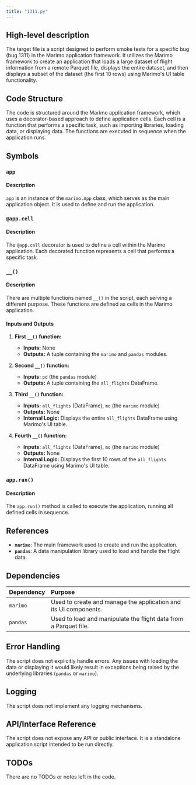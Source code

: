 ```yaml
---
title: "1311.py"
---
```


## High-level description
The target file is a script designed to perform smoke tests for a specific bug (bug 1311) in the Marimo application framework. It utilizes the Marimo framework to create an application that loads a large dataset of flight information from a remote Parquet file, displays the entire dataset, and then displays a subset of the dataset (the first 10 rows) using Marimo's UI table functionality.

## Code Structure
The code is structured around the Marimo application framework, which uses a decorator-based approach to define application cells. Each cell is a function that performs a specific task, such as importing libraries, loading data, or displaying data. The functions are executed in sequence when the application runs.

## Symbols

### `app`
#### Description
`app` is an instance of the `marimo.App` class, which serves as the main application object. It is used to define and run the application.

### `@app.cell`
#### Description
The `@app.cell` decorator is used to define a cell within the Marimo application. Each decorated function represents a cell that performs a specific task.

### `__()`
#### Description
There are multiple functions named `__()` in the script, each serving a different purpose. These functions are defined as cells in the Marimo application.

#### Inputs and Outputs
1. **First `__()` function:**
   - **Inputs:** None
   - **Outputs:** A tuple containing the `marimo` and `pandas` modules.

2. **Second `__()` function:**
   - **Inputs:** `pd` (the `pandas` module)
   - **Outputs:** A tuple containing the `all_flights` DataFrame.

3. **Third `__()` function:**
   - **Inputs:** `all_flights` (DataFrame), `mo` (the `marimo` module)
   - **Outputs:** None
   - **Internal Logic:** Displays the entire `all_flights` DataFrame using Marimo's UI table.

4. **Fourth `__()` function:**
   - **Inputs:** `all_flights` (DataFrame), `mo` (the `marimo` module)
   - **Outputs:** None
   - **Internal Logic:** Displays the first 10 rows of the `all_flights` DataFrame using Marimo's UI table.

### `app.run()`
#### Description
The `app.run()` method is called to execute the application, running all defined cells in sequence.

## References
- **`marimo`**: The main framework used to create and run the application.
- **`pandas`**: A data manipulation library used to load and handle the flight data.

## Dependencies
| Dependency | Purpose |
|:-----------|:--------|
| `marimo` | Used to create and manage the application and its UI components. |
| `pandas` | Used to load and manipulate the flight data from a Parquet file. |

## Error Handling
The script does not explicitly handle errors. Any issues with loading the data or displaying it would likely result in exceptions being raised by the underlying libraries (`pandas` or `marimo`).

## Logging
The script does not implement any logging mechanisms.

## API/Interface Reference
The script does not expose any API or public interface. It is a standalone application script intended to be run directly.

## TODOs
There are no TODOs or notes left in the code.